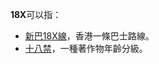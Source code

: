 {{DisambigNav|18|X}}
'''18X'''可以指：
* [[新巴18X線|新巴18X線]]，香港一條巴士路線。
* [[十八禁|十八禁]]，一種著作物年齡分級。

{{disambig}}